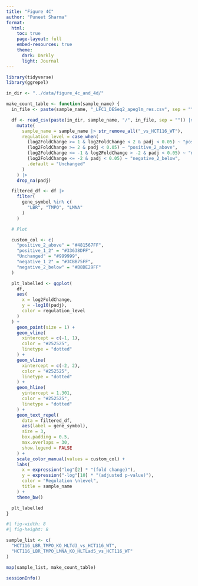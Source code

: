 ```yaml
---
title: "Figure 4C"
author: "Puneet Sharma"
format:
  html:
    toc: true
    page-layout: full
    embed-resources: true
    theme: 
      dark: Darkly
      light: Journal
---
```


```r
library(tidyverse)
library(ggrepel)
```


```r
in_dir <- "../data/figure_4c_and_4d/"

make_count_table <- function(sample_name) {
  in_file <- paste(sample_name, "_LFC1_DESeq2_apeglm_res.csv", sep = "")

  df <- read_csv(paste(in_dir, sample_name, "/", in_file, sep = "")) |>
    mutate(
      sample_name = sample_name |> str_remove_all("_vs_HCT116_WT"),
      regulation_level = case_when(
        (log2FoldChange >= 1 & log2FoldChange < 2 & padj < 0.05) ~ "positive_1_2",
        (log2FoldChange >= 2 & padj < 0.05) ~ "positive_2_above",
        (log2FoldChange <= -1 & log2FoldChange > -2 & padj < 0.05) ~ "negative_1_2",
        (log2FoldChange <= -2 & padj < 0.05) ~ "negative_2_below",
        .default = "Unchanged"
      )
    ) |>
    drop_na(padj)

  filtered_df <- df |>
    filter(
      gene_symbol %in% c(
        "LBR", "TMPO", "LMNA"
      )
    )

  # Plot

  custom_col <- c(
    "positive_2_above" = "#481567FF",
    "positive_1_2" = "#33638DFF",
    "Unchanged" = "#999999",
    "negative_1_2" = "#3CBB75FF",
    "negative_2_below" = "#B8DE29FF"
  )

  plt_labelled <- ggplot(
    df,
    aes(
      x = log2FoldChange,
      y = -log10(padj),
      color = regulation_level
    )
  ) +
    geom_point(size = 1) +
    geom_vline(
      xintercept = c(-1, 1),
      color = "#252525",
      linetype = "dotted"
    ) +
    geom_vline(
      xintercept = c(-2, 2),
      color = "#252525",
      linetype = "dotted"
    ) +
    geom_hline(
      yintercept = 1.301,
      color = "#252525",
      linetype = "dotted"
    ) +
    geom_text_repel(
      data = filtered_df,
      aes(label = gene_symbol),
      size = 3,
      box.padding = 0.5,
      max.overlaps = 30,
      show.legend = FALSE
    ) +
    scale_color_manual(values = custom_col) +
    labs(
      x = expression("log"[2] * "(fold change)"),
      y = expression("-log"[10] * "(adjusted p-value)"),
      color = "Regulation \nlevel",
      title = sample_name
    ) +
    theme_bw()

  plt_labelled
}
```



```r
#| fig-width: 8
#| fig-height: 8

sample_list <- c(
  "HCT116_LBR_TMPO_KO_HLTd3_vs_HCT116_WT",
  "HCT116_LBR_TMPO_LMNA_KO_HLTLad5_vs_HCT116_WT"
)

map(sample_list, make_count_table)
```


```r
sessionInfo()
```
